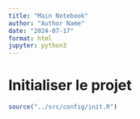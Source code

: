 ```yaml
---
title: "Main Notebook"
author: "Author Name"
date: "2024-07-17"
format: html
jupyter: python3
---
```


# Initialiser le projet

``` r
source("../src/config/init.R")
```